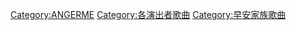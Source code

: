 [[Category:ANGERME|Category:ANGERME]]
[[Category:各演出者歌曲|Category:各演出者歌曲]]
[[Category:早安家族歌曲|Category:早安家族歌曲]]